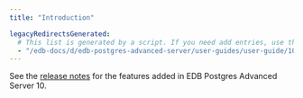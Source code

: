 ```yaml
---
title: "Introduction"

legacyRedirectsGenerated:
  # This list is generated by a script. If you need add entries, use the `legacyRedirects` key.
  - "/edb-docs/d/edb-postgres-advanced-server/user-guides/user-guide/10/EDB_Postgres_Advanced_Server_Guide.1.03.html"
---
```


See the [release notes](../../epas_rel_notes) for the features added in EDB Postgres Advanced Server 10.


